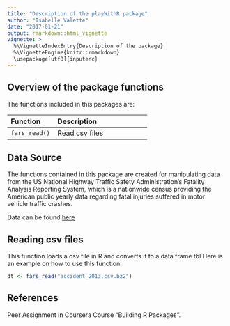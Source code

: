 ```yaml
---
title: "Description of the playWithR package"
author: "Isabelle Valette"
date: "2017-01-21"
output: rmarkdown::html_vignette
vignette: >
  %\VignetteIndexEntry{Description of the package}
  %\VignetteEngine{knitr::rmarkdown}
  \usepackage[utf8]{inputenc}
---
```

## Overview of the package functions

The functions included in this packages are:

|Function           |Description                                                  |
|:------------------------|:------------------------------------------------|
|`fars_read()`            |Read csv files                                   |


## Data Source
The functions contained in this package are created for manipulating data from  the US National Highway Traffic Safety Administration's Fatality Analysis Reporting System, which is a nationwide census providing the American public yearly data regarding fatal injuries suffered in motor vehicle traffic crashes.

Data can be found [here](https://www.coursera.org/learn/r-packages/peer/25XGp/documenting-code)

## Reading csv files
This function loads a csv file in R and converts it to a data frame tbl
Here is an example on how to use this function:

```r
dt <- fars_read("accident_2013.csv.bz2")
```


## References
Peer Assignment in Coursera Course "Building R Packages". 